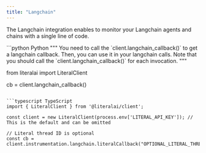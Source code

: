 ```yaml
---
title: "Langchain"
---
```


The Langchain integration enables to monitor your Langchain agents and chains with a single line of code.

<CodeGroup>
```python Python
"""
You need to call the `client.langchain_callback()` to get a langchain callback. 
Then, you can use it in your langchain calls.
Note that you should call the `client.langchain_callback()` for each invocation.
"""

from literalai import LiteralClient

cb = client.langchain_callback()
```

```typescript TypeScript
import { LiteralClient } from '@literalai/client';

const client = new LiteralClient(process.env['LITERAL_API_KEY']); // This is the default and can be omitted

// Literal thread ID is optional
const cb = client.instrumentation.langchain.literalCallback("OPTIONAL_LITERAL_THREAD_ID");
```
</CodeGroup>

